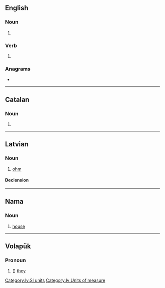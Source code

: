 {{also|OMS}}
==English==

===Noun===
{{head|en|noun form}}

# {{plural of|en|om}}

===Verb===
{{head|en|verb form}}

# {{en-third-person singular of|om}}

===Anagrams===
* {{anagrams|en|a=mos|MOS|MOs|SMO|SOM|Som.|mos|mos'|osm|som|som'}}

----

==Catalan==

===Noun===
{{head|ca|noun form}}

# {{plural of|ca|om}}

----

==Latvian==

===Noun===
{{lv-noun|m|1}}

# [[ohm]]

====Declension====
{{lv-decl-noun|om|s|1st|extrawidth=-60}}

[[Category:lv:SI units]]
[[Category:lv:Units of measure]]

----

==Nama==

===Noun===
{{naq-noun|f|om}}

# [[house]]

----

==Volapük==

===Pronoun===
{{head|vo|pronoun form}}

# ({{inflection of|vo|om||nom|p}}) [[they]] {{qualifier|all masculine}}